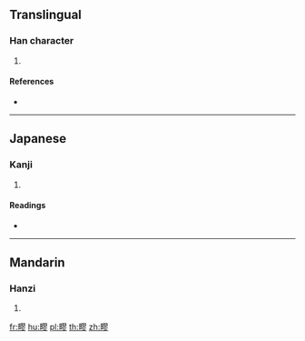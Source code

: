 {{character info/new}}
==Translingual==

===Han character===
{{Han char|rn=102|rad=田|as=11|sn=16|four=|canj=WSMH}}

# {{defn|Han|sort=田11}}

====References====
* {{Han ref|kx=0766.150|dkj=21936|dj=1176.250|hdz=42552.100|uh=7581|ud=30081}}

----

==Japanese==

===Kanji===
{{ja-kanji|grade=|rs=田11}}

# {{defn|lang=ja|sort=田11}}

====Readings====
* {{ja-readings|on=[[りゅ]] (ryu), [[る]] (ru), [[きく]] (kiku), [[こく]] (koku), [[りゅう]] (ryū)|kun=[[やきばた]] (yakibata)|nanori=}}

----

==Mandarin==

===Hanzi===
{{cmn-hanzi|pin=[[liú]] ([[liu2]])|wg=liu<sup>2</sup>}}

# {{defn|lang=cmn|sort=田11}}

[[fr:疁]]
[[hu:疁]]
[[pl:疁]]
[[th:疁]]
[[zh:疁]]